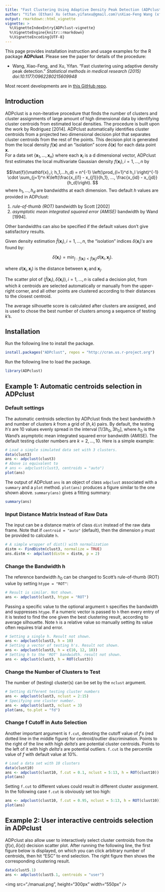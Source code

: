 ```yaml
---
title: "Fast Clustering Using Adaptive Density Peak Detection (ADPclust)"
author: "Yifan (Ethan) Xu (ethan.yifanxu@gmail.com)\nXiao-Feng Wang (xfwang@gmail.com)"
output: rmarkdown::html_vignette
vignette: >
  %\VignetteIndexEntry{ADPclust-vignette}
  %\VignetteEngine{knitr::rmarkdown}
  %\VignetteEncoding{UTF-8}
---
```


This page provides installation instruction and usage examples for the R package **ADPclust**. Please see the paper for details of the procedure:

* Wang, Xiao-Feng, and Xu, Yifan. "Fast clustering using adaptive density peak detection." _Statistical methods in medical research (2015) doi\:10.1177/0962280215609948_

Most recent developments are in [this GitHub repo](https://github.com/ethanyxu/ADPclust). 

## Introduction

ADPclust is a non-iterative procedure that finds the number of clusters and cluster assignments of large amount of high dimensional data by identifying cluster centroids from estimated local densities. The procedure is built upon the work by Rodriguez [2014]. ADPclust automatically identifies cluster centroids from a projected two dimensional decision plot that separates cluster centroids from the rest of the points. This decision plot is generated from the local density $f(\mathbf{x})$ and an "isolation" score $\delta(\mathbf{x})$ for each data point $\mathbf{x}$.  
  For a data set $\{\mathbf{x}_1, \ldots, \mathbf{x}_n\}$ where each $\mathbf{x}_i$ is a d dimensional vector, ADPclust first estimates the local multivariate Gaussian density $f(\mathbf{x}_i), i=1,\ldots,n$ by

$$\hat{f}(\mathbf{x}_i; h_1,...h_d) = n^{-1} \left(\prod_{l=1}^d h_l \right)^{-1} \cdot \sum_{j=1}^n K\left(\frac{x_{i1} - x_{j1}}{h_1}, ..., \frac{x_{id} - x_{jd}}{h_d}\right).
$$
where $h_1,...,h_d$ are bandwidths at each dimension. Two default $h$ values are provided in ADPclust: 

1. *rule-of-thumb (ROT)* bandwidth by Scott [2002]
2. *asymptotic mean integrated squared error (AMISE)* bandwidth by Wand [1994]. 

Other bandwidths can also be specified if the default values don't give satisfactory results.

  Given density estimation $\hat{f}(\mathbf{x}_i), i = 1,...,n$, the "isolation" indices $\delta(\mathbf{x}_i)'s$ are found by:

$$\hat{\delta}(\mathbf{x}_i) = \min_{j:\hat{f}(\mathbf{x}_i) < \hat{f}(\mathbf{x}_j)}{d(\mathbf{x}_i,\mathbf{x}_j)}.$$

where $d(\mathbf{x}_i,\mathbf{x}_j)$ is the distance between $\mathbf{x}_i$ and $\mathbf{x}_j$. 

  The scatter plot of $(\hat{f}(\mathbf{x}_i), \hat{\delta}(\mathbf{x}_i)), i = 1,...,n$ is called a decision plot, from which $k$ centroids are selected automatically or manually from the upper-right corner, and all other points are clustered according to their distances to the closest centroid.

  The average silhouette score is calculated after clusters are assigned, and is used to chose the best number of clusters among a sequence of testing $k$'s.

## Installation 
Run the following line to install the package.
```r
install.packages("ADPclust", repos = "http://cran.us.r-project.org")
```

Run the following line to load the package.
```r
library(ADPclust)
```

## Example 1: Automatic centroids selection in ADPclust

### Default settings
The automatic centroids selection by ADPclust finds the best bandwidth $h$ and number of clusters $k$ from a grid of $(h,k)$ pairs. By default, the testing $h's$ are 10 values evenly spread in the interval $[1/3h_0, 3h_0]$, where $h_0$ is the Wand's asymptotic mean integrated squared error bandwidth (AMISE). The default testing cluster numbers are $k = 2,\ldots,10$. Here is a simple example:

```r
# Load a simple simulated data set with 3 clusters.
data(clust3)
ans <- adpclust(clust3)
# Above is equivalent to 
# ans <- adpclust(clust3, centroids = "auto")
plot(ans)
```

The output of ADPclust `ans` is an object of class `adpclust` associated with a `summary` and a `plot` method. `plot(ans)` produces a figure similar to the one shown above. `summary(ans)` gives a fitting summary:

```r
summary(ans)
```

### Input Distance Matrix Instead of Raw Data
The input can be a distance matrix of class `dist` instead of the raw data frame. Note that if `centroid = "auto"` (default), then the dimension `p` must be provided to calculate `h`. 
```r
# A simple wrapper of dist() with normalization
distm <- FindDistm(clust3, normalize = TRUE)
ans.distm <- adpclust(distm = distm, p = 2)
```

### Change the Bandwidth h
The reference bandwidth $h_0$ can be changed to Scott's rule-of-thumb (ROT) value by setting `htype = "ROT"`:

```r
# Result is similar. Not shown.
ans <- adpclust(clust3, htype = "ROT")
```

Passing a specific value to the optional argument `h` specifies the bandwidth and suppresses `htype`. If a numeric vector is passed to `h` then every entry of it is tested to find the one given the best clustering result, according to average silhouette. Note `h` is a relative value so manually setting its value often requires trial and error.  

```r
# Setting a single h. Result not shown.
ans <- adpclust(clust3, h = 10)
# Setting a vector of testing h's. Result not shown.
ans <- adpclust(clust3, h = c(10, 12, 18))
# Setting h to the 'ROT' bandwidth. result not shown. 
ans <- adpclust(clust3, h = ROT(clust3))
```

### Change the Number of Clusters to Test
The number of (testing) cluster(s) can be set by the `nclust` argument. 
```r
# Setting different testing cluster numbers
ans <- adpclust(clust3, nclust = 2:15)
# Specifying one cluster number. 
ans <- adpclust(clust3, nclust = 3)
plot(ans, to.plot = "fd")
```

### Change f Cutoff in Auto Selection
Another important argument is `f.cut`, denoting the cutoff value of $f's$ (red dotted line in the middle figure) for centroid/outlier discrimination. Points to the right of the line with high $delta's$ are potential cluster centroids. Points to the left of it with high $delta's$ are potential outliers. `f.cut` is the percentile value of $f$ with default value at 10%.

```r
# Load a data set with 10 clusters
data(clust10)
ans <- adpclust(clust10, f.cut = 0.1, nclust = 5:13, h = ROT(clust10))
plot(ans)
```

Setting `f.cut` to different values could result in different cluster assignment. In the following case `f.cut` is obviously set too high:

```r
ans <- adpclust(clust10, f.cut = 0.95, nclust = 5:13, h = ROT(clust10))
plot(ans)
```

## Example 2: User interactive centroids selection in ADPclust
ADPclust also allow user to interactively select cluster centroids from the $(f(x), \delta(x))$ decision scatter plot. After running the following line, the first figure below is displayed, on which you can click arbitrary number of centroids, then hit "ESC" to end selection. The right figure then shows the corresponding clustering result.

```r
data(clust5.1)
ans <- adpclust(clust5.1, centroids = "user")
```

<img src="./manual.png", height="300px" width="550px" />
